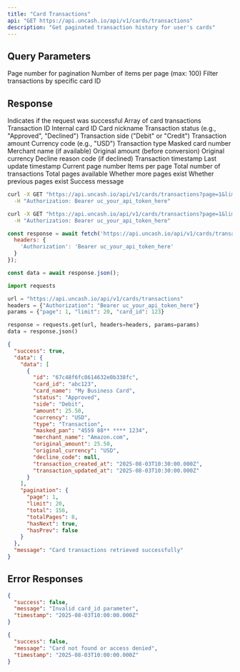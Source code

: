 ```yaml
---
title: "Card Transactions"
api: "GET https://api.uncash.io/api/v1/cards/transactions"
description: "Get paginated transaction history for user's cards"
---
```


## Query Parameters

<ParamField query="page" type="integer" default="1">
  Page number for pagination
</ParamField>

<ParamField query="limit" type="integer" default="20">
  Number of items per page (max: 100)
</ParamField>

<ParamField query="card_id" type="string" optional>
  Filter transactions by specific card ID
</ParamField>

## Response

<ResponseField name="success" type="boolean">
  Indicates if the request was successful
</ResponseField>

<ResponseField name="data" type="object">
  <Expandable title="properties">
    <ResponseField name="data" type="array">
      Array of card transactions
      <Expandable title="Transaction object">
        <ResponseField name="id" type="string">Transaction ID</ResponseField>
        <ResponseField name="card_id" type="string">Internal card ID</ResponseField>
        <ResponseField name="card_name" type="string">Card nickname</ResponseField>
        <ResponseField name="status" type="string">Transaction status (e.g., "Approved", "Declined")</ResponseField>
        <ResponseField name="side" type="string">Transaction side ("Debit" or "Credit")</ResponseField>
        <ResponseField name="amount" type="number">Transaction amount</ResponseField>
        <ResponseField name="currency" type="string">Currency code (e.g., "USD")</ResponseField>
        <ResponseField name="type" type="string">Transaction type</ResponseField>
        <ResponseField name="masked_pan" type="string">Masked card number</ResponseField>
        <ResponseField name="merchant_name" type="string">Merchant name (if available)</ResponseField>
        <ResponseField name="original_amount" type="number">Original amount (before conversion)</ResponseField>
        <ResponseField name="original_currency" type="string">Original currency</ResponseField>
        <ResponseField name="decline_code" type="string">Decline reason code (if declined)</ResponseField>
        <ResponseField name="transaction_created_at" type="string">Transaction timestamp</ResponseField>
        <ResponseField name="transaction_updated_at" type="string">Last update timestamp</ResponseField>
      </Expandable>
    </ResponseField>
    <ResponseField name="pagination" type="object">
      <Expandable title="properties">
        <ResponseField name="page" type="integer">Current page number</ResponseField>
        <ResponseField name="limit" type="integer">Items per page</ResponseField>
        <ResponseField name="total" type="integer">Total number of transactions</ResponseField>
        <ResponseField name="totalPages" type="integer">Total pages available</ResponseField>
        <ResponseField name="hasNext" type="boolean">Whether more pages exist</ResponseField>
        <ResponseField name="hasPrev" type="boolean">Whether previous pages exist</ResponseField>
      </Expandable>
    </ResponseField>
  </Expandable>
</ResponseField>

<ResponseField name="message" type="string">
  Success message
</ResponseField>

<RequestExample>

```bash cURL - All Transactions
curl -X GET "https://api.uncash.io/api/v1/cards/transactions?page=1&limit=20" \
  -H "Authorization: Bearer uc_your_api_token_here"
```

```bash cURL - Specific Card
curl -X GET "https://api.uncash.io/api/v1/cards/transactions?page=1&limit=20&card_id=abc123" \
  -H "Authorization: Bearer uc_your_api_token_here"
```

```javascript JavaScript
const response = await fetch('https://api.uncash.io/api/v1/cards/transactions?page=1&limit=20&card_id=abc123', {
  headers: {
    'Authorization': 'Bearer uc_your_api_token_here'
  }
});

const data = await response.json();
```

```python Python
import requests

url = "https://api.uncash.io/api/v1/cards/transactions"
headers = {"Authorization": "Bearer uc_your_api_token_here"}
params = {"page": 1, "limit": 20, "card_id": 123}

response = requests.get(url, headers=headers, params=params)
data = response.json()
```

</RequestExample>

<ResponseExample>

```json Response
{
  "success": true,
  "data": {
    "data": [
      {
        "id": "67c48f6fc8614632e0b338fc",
        "card_id": "abc123",
        "card_name": "My Business Card",
        "status": "Approved",
        "side": "Debit",
        "amount": 25.50,
        "currency": "USD",
        "type": "Transaction",
        "masked_pan": "4559 88** **** 1234",
        "merchant_name": "Amazon.com",
        "original_amount": 25.50,
        "original_currency": "USD",
        "decline_code": null,
        "transaction_created_at": "2025-08-03T10:30:00.000Z",
        "transaction_updated_at": "2025-08-03T10:30:00.000Z"
      }
    ],
    "pagination": {
      "page": 1,
      "limit": 20,
      "total": 156,
      "totalPages": 8,
      "hasNext": true,
      "hasPrev": false
    }
  },
  "message": "Card transactions retrieved successfully"
}
```

</ResponseExample>

## Error Responses

<ResponseExample>

```json Invalid Card ID
{
  "success": false,
  "message": "Invalid card_id parameter",
  "timestamp": "2025-08-03T10:00:00.000Z"
}
```

```json Card Not Found
{
  "success": false,  
  "message": "Card not found or access denied",
  "timestamp": "2025-08-03T10:00:00.000Z"
}
```

</ResponseExample>